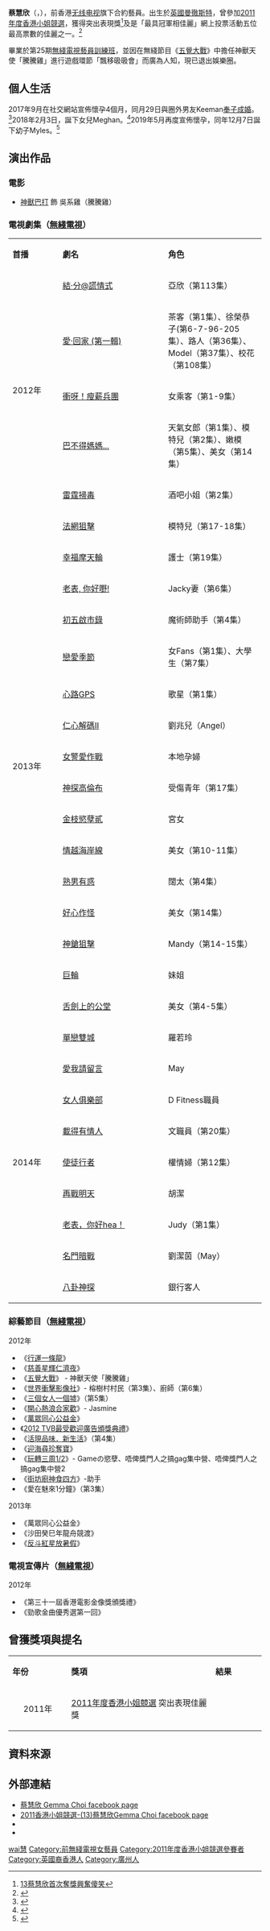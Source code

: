 {{藝人
| 姓名 = 蔡慧欣
| 類型 = 女藝人
| 圖片 =
| 圖片尺寸 =
| 圖片簡介 =
| 原名 = 
| 羅馬拼音 = Choi Wai Yan
| 英文名 = Gemma
| 綽號 = 騰騰雞
| 其他藝名 =
| 國籍 = {{GBR}}
| 永久居留權 = {{CHN-HKG}}
| 籍貫 = [[廣州|廣州]]
| 出生日期 = {{birth date and age|1990|10|20}}
| 出生地點 = {{GBR}}[[曼徹斯特|曼徹斯特]]
| 逝世日期 = 
| 逝世地點 =
| 職業 = 演員
| 語言 = 英語、廣東話
| 教育程度 = [[大學|大學]]
| 宗教信仰 =
| 配偶 = {{marriage|Keeman|Sept 29, 2017}}
| 兒女 = 女兒：Meghan<br>{{birth date and age|2018|2|3}}
| 出道日期 =
| 出道作 = 
| 代表作 = [[五覺大戰|五覺大戰]]
| 活躍年代 = 2011年至2014年
| 經紀公司 = [[TVB|无线电视]]（2011年至2014年）
| 網站 = 
| 相關團體 =
| 獎項 = [[2011年度香港小姐競選|2011年度香港小姐競選]]突出表現佳麗獎
}}

'''蔡慧欣'''（{{lang|en|'''Gemma Choi Wai Yan'''}}，{{bd|1990年|10月20日|}}），前香港[[无线电视|无线电视]]旗下合約藝員。出生於[[英國|英國]][[曼徹斯特|曼徹斯特]]，曾參加[[2011年度香港小姐競選|2011年度香港小姐競選]]，獲得突出表現獎<ref name="news1">[http://www.singtao.com/breakingnews/20110801f214542.asp 13蔡慧欣首次奪獎興奮傻笑]</ref>及是「最具冠軍相佳麗」網上投票活動五位最高票數的佳麗之一。<ref name="source1">{{Cite web |url=http://misshk.tvb.com/2011/vote/result.php |title=2011香港小姐競選 最具冠軍相佳麗 |access-date=2012-03-16 |archive-url=https://web.archive.org/web/20120301104429/http://misshk.tvb.com/2011/vote/result.php |archive-date=2012-03-01 |dead-url=yes }}</ref>

畢業於第25期[[無綫電視藝員訓練班|無綫電視藝員訓練班]]，並因在無綫節目《[[五覺大戰|五覺大戰]]》中擔任神獸天使「騰騰雞」進行遊戲環節「飄移昅昅會」而廣為人知，現已退出娛樂圈。

==個人生活==
2017年9月在社交網站宣佈懷孕4個月，同月29日與圈外男友Keeman[[奉子成婚|奉子成婚]]。<ref>{{cite news|url=http://nextplus.nextmedia.com/news/recommend/20170930/552208|title=【金剛前度奉女成婚】蔡慧欣陀四個月肚出嫁 低胸婚紗谷曬奶|newspaper=壹週刊
|date=2017-09-30|accessdate=2018-06-03}}</ref>2018年2月3日，誕下女兒Meghan。<ref>{{cite news|url=https://hk.entertainment.appledaily.com/enews/realtime/article/20180205/57796731|title=【恭喜】「騰騰雞」囡囡出世兩日喇！ 蔡慧欣：時間過得好快|newspaper=蘋果日報|date=2018-02-05|accessdate=2018-06-03}}</ref>2019年5月再度宣佈懷孕，同年12月7日誕下幼子Myles。<ref>{{cite news|url=https://hk.on.cc/hk/bkn/cnt/entertainment/20191207/bkn-20191207182424257-1207_00862_001.html|title=三年抱兩！「神獸天使」蔡慧欣秘密誕仔|newspaper=ON.CC|date=2019-12-07|accessdate=2021-11-28}}</ref>

==演出作品==
===電影===
*[[神獸巴打|神獸巴打]] 飾 吳系雞（騰騰雞）

===電視劇集（[[無綫電視|無綫電視]]）===
{|class="wikitable" width="100%"
|- style="background:snow; color:pink" align=center
|style="width:7%"|'''首播'''||style="width:19%"|'''劇名'''||style="width:17%"|'''角色'''
|-
|rowspan="5"|2012年||[[結·分@謊情式|結·分@謊情式]]||亞欣（第113集）
|-
|[[愛·回家_(第一輯)|愛·回家 (第一輯)]]||茶客（第1集）、徐榮恭子(第6-7-96-205集）、路人（第36集）、Model（第37集）、校花（第108集）
|-
|[[衝呀！瘦薪兵團|衝呀！瘦薪兵團]]||女乘客（第1-9集）
|-
|[[巴不得媽媽...|巴不得媽媽...]]||天氣女郎（第1集）、模特兒（第2集）、嫩模（第5集）、美女（第14集）
|-
|[[雷霆掃毒|雷霆掃毒]]||酒吧小姐（第2集）
|-
|rowspan="16"|2013年||[[法網狙擊|法網狙擊]]||模特兒（第17-18集）
|-
|[[幸福摩天輪|幸福摩天輪]]||護士（第19集）
|-
|[[老表，你好嘢！_(電視劇)|老表, 你好嘢!]]||Jacky妻（第6集）
|-
|[[初五啟市錄|初五啟市錄]]||魔術師助手（第4集）
|-
|[[戀愛季節|戀愛季節]]||女Fans（第1集）、大學生（第7集）
|-
|[[心路GPS|心路GPS]]||歌星（第1集）
|-
|[[仁心解碼II|仁心解碼II]]||劉兆兒（Angel）
|-
|[[女警愛作戰|女警愛作戰]]||本地孕婦
|-
|[[神探高倫布|神探高倫布]]||受傷青年（第17集）
|-
|[[金枝慾孽貳|金枝慾孽貳]]||宮女
|-
|[[情越海岸線|情越海岸線]]||美女（第10-11集）
|-
|[[熟男有惑|熟男有惑]]||闊太（第4集）
|-
|[[好心作怪|好心作怪]]||美女（第14集）
|-
|[[神鎗狙擊|神鎗狙擊]]||Mandy（第14-15集）
|-
|[[巨輪|巨輪]]||妹姐
|-
|[[舌劍上的公堂|舌劍上的公堂]]||美女（第4-5集）
|-
|rowspan="9"|2014年||[[單戀雙城|單戀雙城]]||羅若玲
|-
|[[愛我請留言|愛我請留言]]||May
|-
|[[女人俱樂部|女人俱樂部]]||D Fitness職員
|-
|[[載得有情人|載得有情人]]||文職員（第20集）
|-
|[[使徒行者|使徒行者]]||權情婦（第12集）
|-
|[[再戰明天|再戰明天]]||胡潔
|-
|[[老表，你好hea！|老表，你好hea！]]||Judy（第1集）
|-
|[[名門暗戰|名門暗戰]]||劉潔茵（May）
|-
|[[八卦神探|八卦神探]]||銀行客人
|}

===綜藝節目（[[無綫電視|無綫電視]]）===
;2012年
*《[[行運一條龍|行運一條龍]]》
*《[[慈善星輝仁濟夜|慈善星輝仁濟夜]]》 
*《[[五覺大戰|五覺大戰]]》 - 神獸天使「騰騰雞」
*《[[世界衝擊影像社|世界衝擊影像社]]》- 榕樹村村民（第3集）、廚師（第6集）
*《[[三個女人一個墟|三個女人一個墟]]》（第5集）
*《[[開心熱浪合家歡|開心熱浪合家歡]]》- Jasmine
*《[[萬眾同心公益金|萬眾同心公益金]]》
*《[[2012_TVB最受歡迎廣告頒獎典禮|2012 TVB最受歡迎廣告頒獎典禮]]》
*《[[活現品味．新生活|活現品味．新生活]]》（第4集）
*《[[迎海尋珍奪寶|迎海尋珍奪寶]]》
*《[[玩轉三周1/2|玩轉三周1/2]]》- Gameの慾孽、唔俾獎門人之搞gag集中營、唔俾獎門人之搞gag集中營2
*《[[街坊廚神食四方|街坊廚神食四方]]》-助手
*《愛在魅來1分鐘》（第3集）

;2013年
*《萬眾同心公益金》
*《沙田癸巳年龍舟競渡》
*《[[反斗紅星放暑假|反斗紅星放暑假]]》

===電視宣傳片（[[無綫電視|無綫電視]]）===
2012年
*《第三十一屆香港電影金像獎頒獎禮》
*《勁歌金曲優秀選第一回》

== 曾獲獎項與提名 ==
{|class="wikitable" width="70%"
|- style="background:#FFF; color:#000" align=center
|style="width:8%"|'''年份'''||style="width:23%"|'''獎項'''||style="width:8%"|'''結果'''
|-
|rowspan="1"|<center>2011年<center>||[[2011年度香港小姐競選|2011年度香港小姐競選]] 突出表現佳麗獎||{{won}}
|}

==資料來源==
{{references}}

== 外部連結 ==
* [http://www.facebook.com/#!/GemmaChoiWaiYam 蔡慧欣 Gemma Choi facebook page]{{Wayback|url=http://www.facebook.com/#!/GemmaChoiWaiYam |date=20050408055255 }}
* [http://www.facebook.com/#!/pages/2011%E9%A6%99%E6%B8%AF%E5%B0%8F%E5%A7%90%E7%AB%B6%E9%81%B8-13-%E8%94%A1%E6%85%A7%E6%AC%A3-Gemma-Choi/202686446446311 2011香港小姐競選-(13)蔡慧欣Gemma Choi facebook page]{{Wayback|url=http://www.facebook.com/#!/pages/2011%E9%A6%99%E6%B8%AF%E5%B0%8F%E5%A7%90%E7%AB%B6%E9%81%B8-13-%E8%94%A1%E6%85%A7%E6%AC%A3-Gemma-Choi/202686446446311 |date=20050408055255 }}
* {{sinaweibo|2477890933}}
* {{instagram|gemmachoi90}}

{{DEFAULTSORT:choi}}
[[Category:蔡姓|wai慧]]
[[Category:前無綫電視女藝員|Category:前無綫電視女藝員]]
[[Category:2011年度香港小姐競選參賽者|Category:2011年度香港小姐競選參賽者]]
[[Category:英國裔香港人|Category:英國裔香港人]]
[[Category:廣州人|Category:廣州人]]